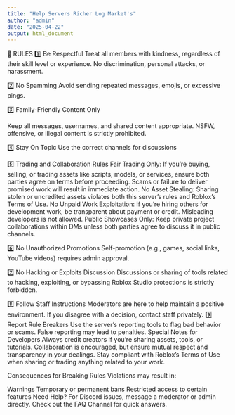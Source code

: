 ```yaml
---
title: "Help Servers Richer Log Market's"
author: "admin"
date: "2025-04-22"
output: html_document
---
```


🪽 RULES
1️⃣ Be Respectful
Treat all members with kindness, regardless of their skill level or experience.
No discrimination, personal attacks, or harassment.

2️⃣ No Spamming
Avoid sending repeated messages, emojis, or excessive pings.

3️⃣ Family-Friendly Content Only

Keep all messages, usernames, and shared content appropriate.
NSFW, offensive, or illegal content is strictly prohibited.

4️⃣ Stay On Topic
Use the correct channels for discussions

5️⃣ Trading and Collaboration Rules
Fair Trading Only:
If you’re buying, selling, or trading assets like scripts, models, 
or services, ensure both parties agree on terms before proceeding.
Scams or failure to deliver promised work will result in immediate 
action.
No Asset Stealing:
Sharing stolen or uncredited assets violates both this server's rules 
and Roblox’s Terms of Use.
No Unpaid Work Exploitation:
If you’re hiring others for development work, be transparent about payment 
or credit. Misleading developers is not allowed.
Public Showcases Only:
Keep private project collaborations within DMs unless both parties agree 
to discuss it in public channels.

6️⃣ No Unauthorized Promotions
Self-promotion (e.g., games, social links, YouTube videos) requires 
admin approval.

7️⃣ No Hacking or Exploits Discussion
Discussions or sharing of tools related to hacking, exploiting, 
or bypassing Roblox Studio protections is strictly forbidden.

8️⃣ Follow Staff Instructions
Moderators are here to help maintain a positive environment.
If you disagree with a decision, contact staff privately.
9️⃣ Report Rule Breakers
Use the server’s reporting tools to flag bad behavior or scams.
False reporting may lead to penalties.
Special Notes for Developers
Always credit creators if you’re sharing assets, tools, or tutorials.
Collaboration is encouraged, but ensure mutual respect and transparency 
in your dealings.
Stay compliant with Roblox's Terms of Use when sharing or trading anything 
related to your work.

Consequences for Breaking Rules
Violations may result in:

Warnings
Temporary or permanent bans
Restricted access to certain features
Need Help?
For Discord issues, message a moderator or admin directly.
Check out the FAQ Channel for quick answers.